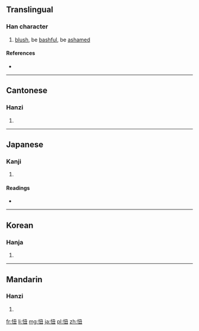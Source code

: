 ==Translingual==

===Han character===
{{Han char|rn=61|rad=心|as=04|sn=7|four=9701<sub>5</sub>|canj=心弓土 (PNG)}}

# [[blush]], be [[bashful]], be [[ashamed]]

====References====
* {{Han ref|kx=0378.270|dkj=10397|dj=0706.260|hdz=42279.010|uh=5FF8|ud=24568|bh=A7D7|bd=42967}}

----

==Cantonese==

===Hanzi===
{{yue-hanzi|jyut=|y=nuk6}}

# {{defn|lang=yue|sort=心04}}

----

==Japanese==

===Kanji===
{{ja-kanji|grade=|rs=心04}}

# {{defn|lang=ja|sort=心04}}

====Readings====
* {{ja-readings|on=[[じく]] (jiku), [[じゅう]] (jū)|kun=[[はじる]] (hajiru)}}

----

==Korean==

===Hanja===
{{ko-hanja|hangeul=[[뉴]]>[[유]]|eumhun=|rv=nyu>yu|mr=nyu>yu|y=nyu>yu}}

# {{defn|lang=ko|sort=心04}}

----

==Mandarin==

===Hanzi===
{{cmn-hanzi|pin=[[niǔ]] ([[niu3]])|wg=niu<sup>3</sup>}}

# {{defn|lang=cmn|sort=心04}}

[[fr:忸]]
[[li:忸]]
[[mg:忸]]
[[ja:忸]]
[[pl:忸]]
[[zh:忸]]
